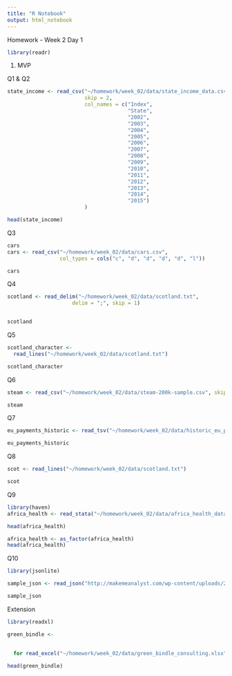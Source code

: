 ```yaml
---
title: "R Notebook"
output: html_notebook
---
```


Homework - Week 2 Day 1 


```r
library(readr)
```


1. MVP 

Q1 & Q2

```r


state_income <- read_csv("~/homework/week_02/data/state_income_data.csv",
                         skip = 2,
                         col_names = c("Index", 
                                       "State", 
                                       "2002", 
                                       "2003", 
                                       "2004", 
                                       "2005", 
                                       "2006", 
                                       "2007",
                                       "2008", 
                                       "2009",
                                       "2010", 
                                       "2011", 
                                       "2012", 
                                       "2013", 
                                       "2014", 
                                       "2015")
                         )

head(state_income)
```

Q3
```r

cars
cars <- read_csv("~/homework/week_02/data/cars.csv", 
                 col_types = cols("c", "d", "d", "d", "d", "l"))

cars
```
Q4
```r
scotland <- read_delim("~/homework/week_02/data/scotland.txt", 
                     delim = ";", skip = 1)


scotland 


```



Q5 
```r
scotland_character <-
  read_lines("~/homework/week_02/data/scotland.txt")

scotland_character
```

Q6
```r
steam <- read_csv("~/homework/week_02/data/steam-200k-sample.csv", skip = 4)

steam
```

Q7
```r
eu_payments_historic <- read_tsv("~/homework/week_02/data/historic_eu_payments.tsv")

eu_payments_historic
```
Q8 
```r
scot <- read_lines("~/homework/week_02/data/scotland.txt")

scot
```



Q9 

```r
library(haven)
africa_health <- read_stata("~/homework/week_02/data/africa_health_data.dta")

head(africa_health)

africa_health <- as_factor(africa_health)
head(africa_health)

```



Q10

```r
library(jsonlite)

```


```r
sample_json <- read_json("http://makemeanalyst.com/wp-content/uploads/2017/06/sample_json.txt")

sample_json
```



Extension 

```r
library(readxl)

green_bindle <- 
  
  
  for read_excel("~/homework/week_02/data/green_bindle_consulting.xlsx", sheet = 1)

head(green_bindle)
```








